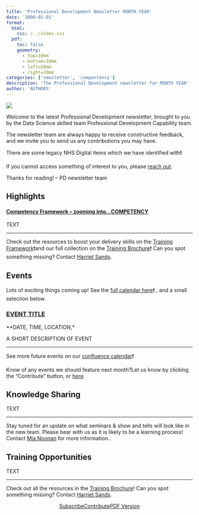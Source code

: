 ```yaml
---
title: 'Professional Development Newsletter MONTH YEAR'
date: '3000-01-01'
format:
  html:
    css: /../index.css
  pdf:
    toc: false
    geometry: 
      - top=10mm
      - bottom=10mm
      - left=20mm
      - right=20mm
categories: ['newsletter', 'compentency']
description: 'The Professional Development newsletter for MONTH YEAR'
author: 'AUTHORS'
---
```


![](../../images/banner_feb.png)

Welcome to the latest Professional Development newsletter, brought to you by the Data Science skilled team Professional Development Capability team. 

The newsletter team are always happy to receive constructive feedback, and we invite you to send us any contributions you may have. 

There are some legacy NHS Digital items which we have identified with❗

If you cannot access something of interest to you, please [reach out](https://github.com/NHSDigital/datascience-pd-newsletter/issues/new){target="_blank"}. 

Thanks for reading! – PD newsletter team 

<div class="section-heading">
# Highlights
</div>

#### <u>**Competency Framework** – zooming into...COMPETENCY</u> 

TEXT

___

Check out the resources to boost your delivery skills on the [Training Framework](https://nhsd-confluence.digital.nhs.uk/display/DAT/Training+Framework){target="_blank"}❗and our full collection on the [Training Brochure](https://nhsd-confluence.digital.nhs.uk/display/DAT/Training+Brochure){target="_blank"}❗
Can you spot something missing? Contact [Harriet Sands](mailto:harriet.sands1@nhs.net). 


<div class="section-heading">
# Events
</div>
Lots of exciting things coming up! See the [full calendar here](https://nhsd-confluence.digital.nhs.uk/display/DAT/calendars){target="_blank"}❗ , and a small selection below.



### [EVENT TITLE](event link){target="_blank"}
**DATE, TIME, LOCATION,*

A SHORT DESCRIPTION OF EVENT 

___

See more future events on our [confluence calendar](https://nhsd-confluence.digital.nhs.uk/display/DAT/Events+calendar){target="_blank"}❗

Know of any events we should feature next month?Let us know by clicking the "Contribute" button, or [here](https://github.com/NHSDigital/datascience-pd-newsletter/issues/new?assignees=&labels=&projects=&template=suggest-some-newsletter-content-.md&title=){target="_blank"}.

<div class="section-heading">
# Knowledge Sharing
</div>

TEXT

___

Stay tuned for an update on what seminars & show and tells will look like in the new team. 
Please bear with us as it is likely to be a learning process! Contact [Mia Noonan](mailto:amelia.noonan1@nhs.net) for more information..

<div class="section-heading">
# Training Opportunities
</div>

TEXT

___

Check out all the resources in the [Training Brochure](https://nhsd-confluence.digital.nhs.uk/display/DAT/Training+Brochure){target="_blank"}! Can you spot something missing? Contact [Harriet Sands](mailto:harriet.sands1@nhs.net).


<div style="text-align: center;">

[Subscribe](https://forms.office.com/e/JJsmgPmVVJ){.btn-action-primary .btn-action .btn .btn-success .btn-lg role="button"}[Contribute](https://github.com/NHSDigital/datascience-pd-newsletter/issues/new?assignees=&labels=&projects=&template=suggest-some-newsletter-content-.md&title=){.btn-action-primary .btn-action .btn .btn-info .btn-lg role="button" target="_blank"}[PDF Version](./newsletter.pdf){.btn-action-primary .btn-action .btn .btn-info .btn-lg role="button" target="_blank"}
</div>

